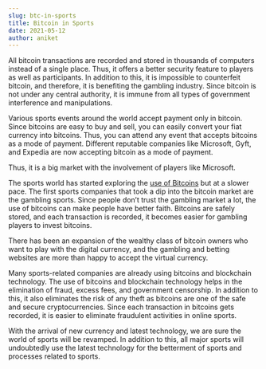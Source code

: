 ```yaml
---
slug: btc-in-sports
title: Bitcoin in Sports
date: 2021-05-12
author: aniket
---
```

All bitcoin transactions are recorded and stored in thousands of computers instead of a single place. Thus, it offers a better security feature to players as well as participants. In addition to this, it is impossible to counterfeit bitcoin, and therefore, it is benefiting the gambling industry. Since bitcoin is not under any central authority, it is immune from all types of government interference and manipulations. 

Various sports events around the world accept payment only in bitcoin. Since bitcoins are easy to buy and sell, you can easily convert your fiat currency into bitcoins. Thus, you can attend any event that accepts bitcoins as a mode of payment. Different reputable companies like Microsoft, Gyft, and Expedia are now accepting bitcoin as a mode of payment. 

Thus, it is a big market with the involvement of players like Microsoft. 

The sports world has started exploring the [use of Bitcoins](https://www.nytimes.com/2021/04/25/technology/cryptocurrency-mainstream.html?searchResultPosition=2) but at a slower pace. The first sports companies that took a dip into the bitcoin market are the gambling sports. Since people don’t trust the gambling market a lot, the use of bitcoins can make people have better faith. Bitcoins are safely stored, and each transaction is recorded, it becomes easier for gambling players to invest bitcoins. 

There has been an expansion of the wealthy class of bitcoin owners who want to play with the digital currency, and the gambling and betting websites are more than happy to accept the virtual currency. 

Many sports-related companies are already using bitcoins and blockchain technology. The use of bitcoins and blockchain technology helps in the elimination of fraud, excess fees, and government censorship. In addition to this, it also eliminates the risk of any theft as bitcoins are one of the safe and secure cryptocurrencies. Since each transaction in bitcoins gets recorded, it is easier to eliminate fraudulent activities in online sports. 

With the arrival of new currency and latest technology, we are sure the world of sports will be revamped. In addition to this, all major sports will undoubtedly use the latest technology for the betterment of sports and processes related to sports.